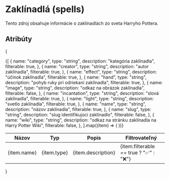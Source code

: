 # Zaklínadlá (spells)

Tento zdroj obsahuje informácie o zaklínadlách zo sveta Harryho Pottera.

## Atribúty
{
<table>
  <thead>
    <tr>
      <th>Názov</th>
      <th>Typ</th>
      <th>Popis</th>
      <th>Filtrovateľný</th>
    </tr>
  </thead>
  <tbody>
    {[
      {
        name: "category",
        type: "string",
        description: "kategória zaklínadla",
        filterable: true,
      },
      {
        name: "creator",
        type: "string",
        description: "autor zaklínadla",
        filterable: true,
      },
      {
        name: "effect",
        type: "string",
        description: "účinok zaklínadla",
        filterable: true,
      },
      {
        name: "hand",
        type: "string",
        description: "pohyb ruky pri odriekaní zaklínadla",
        filterable: true,
      },
      {
        name: "image",
        type: "string",
        description: "odkaz na obrázok zaklínadla",
        filterable: false,
      },
      {
        name: "incantation",
        type: "string",
        description: "slová zaklínadla",
        filterable: true,
      },
      {
        name: "light",
        type: "string",
        description: "svetlo zaklínadla",
        filterable: true,
      },
      {
        name: "name",
        type: "string",
        description: "názov zaklínadla",
        filterable: true,
      },
      {
        name: "slug",
        type: "string",
        description: "slug identifikujúci zaklínadlo",
        filterable: false,
      },
      {
        name: "wiki",
        type: "string",
        description: "odkaz na stránku zaklínadla na Harry Potter Wiki",
        filterable: false,
      },
    ].map((item) => (
      <tr key={item.name}>
        <td>{item.name}</td>
        <td>{item.type}</td>
        <td>{item.description}</td>
        <td>{item.filterable == true ? "✅" : "❌"}</td>
      </tr>
    ))}
  </tbody>
</table>
}
